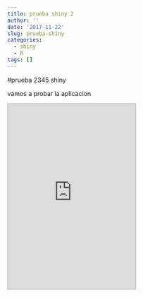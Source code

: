 ```yaml
---
title: prueba shiny 2
author: ''
date: '2017-11-22'
slug: prueba-shiny
categories:
  - shiny
  - R
tags: []
---
```


#prueba 2345 shiny

vamos a probar la aplicacion

<iframe src="https://arturiax.win/shiny/sample-apps/rmd/" style="border: 1px solid #AAA; width: 290px; height: 420px"></iframe>